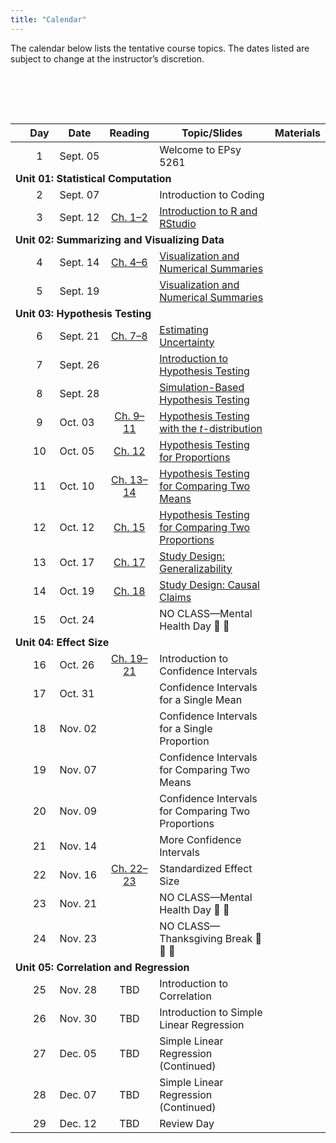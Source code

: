 ```yaml
---
title: "Calendar"
---
```



The calendar below lists the tentative course topics. The dates listed are subject to change at the instructor's discretion.

<!-- As part of the course, there are several articles, papers and technical reports that you will need to read during the semester. Most of the articles themselves are accessible through the [University of Minnesota library website](http://www.lib.umn.edu). In order to access the full text of some of the articles, you will need to log in using your University x500 username and password. More detailed information, including references or links to specific readings, are linked under the day's "Reading". -->

<br /><br />


<br />


<table class="table">

<thead>
<tr>
<th style="width:5%;text-align:center"></th>
<th style="width:10%;text-align:center"">Day</th>
<th style="width:10%;">Date</th>
<th style="width:15%;text-align:center">Reading</th>
<th style="width:50%;">Topic/Slides</th>
<th style="width:10%;text-align:center">Materials</th>
</tr>
</thead>


<tbody>

<!-- <span style="margin-left:5px; color:#5a067d;font-size:12px;">*[Notes and Script file updated 09-24-2019]*</span></td> -->

<!-- READING <a class="my-link" href="readings/00-welcome-to-8264.html"><span class="fa fa-book"></span></a> -->

<tr>
<td align="center" style="vertical-align:middle;">&nbsp;</td>
<td align="center" style="vertical-align:middle;">1</td>
<td style="vertical-align:middle;">Sept. 05</td>
<td align="center" style="vertical-align:middle;"></td>
<td>Welcome to EPsy 5261</td>
<td align="center" style="vertical-align:middle;">&nbsp;</td>
</tr>


<!-- Unit 01: STATISTICAL COMPUTATION -->

<tr>
<td colspan="5"><b>Unit 01: Statistical Computation</b></td>
</tr>


<tr>
<td align="center" style="vertical-align:middle;">&nbsp;</td>
<td align="center" style="vertical-align:middle;">2</td>
<td style="vertical-align:middle;">Sept. 07</td>
<td align="center" style="vertical-align:middle;"></td>
<td>
  Introduction to Coding
</td>
<td align="center" style="vertical-align:middle;">
  [<span class="fa-solid fa-folder"></span>](https://raw.githubusercontent.com/zief0002/barbieland/main/files/activities/day02.zip)
</td>
</tr>


<tr>
<td align="center" style="vertical-align:middle;">&nbsp;</td>
<td align="center" style="vertical-align:middle;">3</td>
<td style="vertical-align:middle;">Sept. 12</td>
<td align="center" style="vertical-align:middle;">
  [Ch. 1--2](https://zief0002.github.io/epsy-5261/01-01-r-and-rstudio-installation.html)
</td>
<td>
  [Introduction to R and RStudio](https://raw.githubusercontent.com/zief0002/barbieland/main/files/slides/day-03.pdf)
</td>
<td align="center" style="vertical-align:middle;">
  [<span class="fa-solid fa-folder"></span>](https://raw.githubusercontent.com/zief0002/barbieland/main/files/activities/day03.zip)
</td>
</tr>

<!-- Unit 02: SUMMARIZING AND VISUALIZING DATA -->

<tr>
<td colspan="5"><b>Unit 02: Summarizing and Visualizing Data</b></td>
</tr>


<tr>
<td align="center" style="vertical-align:middle;">&nbsp;</td>
<td align="center" style="vertical-align:middle;">4</td>
<td style="vertical-align:middle;">Sept. 14</td>
<td align="center" style="vertical-align:middle;">
  [Ch. 4--6](https://zief0002.github.io/epsy-5261/02-01-data-structure-and-attributes.html)
</td>
<td>
  [Visualization and Numerical Summaries](https://raw.githubusercontent.com/zief0002/barbieland/main/files/slides/day-04.pdf)
</td>
<td align="center" style="vertical-align:middle;">
  [<span class="fa-solid fa-folder"></span>](https://raw.githubusercontent.com/zief0002/barbieland/main/files/activities/day04.zip)
</td>
</tr>

<!-- <tr> -->
<!-- <td></td> -->
<!-- <td style="vertical-align:middle; background-color:#e0bed1;">**Lab Assignment #1 Due**</td> -->
<!-- <td align="center" style="vertical-align:middle;"> -->
<!--   <a class="my-link" href="files/day04.zip"><span class="fa-solid fa-file-signature"></span></a> -->
<!-- </td> -->
<!-- </tr> -->


<tr>
<td align="center" style="vertical-align:middle;">&nbsp;</td>
<td align="center" style="vertical-align:middle;">5</td>
<td style="vertical-align:middle;">Sept. 19</td>
<td align="center" style="vertical-align:middle;"></td>
<td>
  [Visualization and Numerical Summaries](https://raw.githubusercontent.com/zief0002/barbieland/main/files/slides/day-05.pdf)
</td>
<td align="center" style="vertical-align:middle;">
  [<span class="fa-solid fa-folder">](https://raw.githubusercontent.com/zief0002/barbieland/main/files/activities/day05.zip)
</td>
</tr>


<!-- Unit 03: HYPOTHESIS TESTING -->

<tr>
<td colspan="5"><b>Unit 03: Hypothesis Testing</b></td>
</tr>


<tr>
<td align="center" style="vertical-align:middle;">&nbsp;</td>
<td align="center" style="vertical-align:middle;">6</td>
<td style="vertical-align:middle;">Sept. 21</td>
<td align="center" style="vertical-align:middle;">
  [Ch. 7--8](https://zief0002.github.io/epsy-5261/04-01-case-study-teen-sleep.html)
</td>
<td>
  [Estimating Uncertainty](https://raw.githubusercontent.com/zief0002/barbieland/main/files/slides/day-06.pdf)
</td>
<td align="center" style="vertical-align:middle;">
  [<span class="fa-solid fa-folder"></span>](https://raw.githubusercontent.com/zief0002/barbieland/main/files/activities/day06.zip)
</td>
</tr>


<tr>
<td align="center" style="vertical-align:middle;">&nbsp;</td>
<td align="center" style="vertical-align:middle;">7</td>
<td style="vertical-align:middle;">Sept. 26</td>
<td align="center" style="vertical-align:middle;"></td>
<td>
  [Introduction to Hypothesis Testing](https://raw.githubusercontent.com/zief0002/barbieland/main/files/slides/day-07.pdf)
</td>
<td align="center" style="vertical-align:middle;">
  [<span class="fa-solid fa-folder"></span>](https://raw.githubusercontent.com/zief0002/barbieland/main/files/activities/day07.zip)
</td>
</tr>


<tr>
<td align="center" style="vertical-align:middle;">&nbsp;</td>
<td align="center" style="vertical-align:middle;">8</td>
<td style="vertical-align:middle;">Sept. 28</td>
<td align="center" style="vertical-align:middle;"></td>
<td>
  [Simulation-Based Hypothesis Testing](https://raw.githubusercontent.com/zief0002/barbieland/main/files/slides/day-08.pdf)
</td>
<td align="center" style="vertical-align:middle;">
  [<span class="fa-solid fa-folder"></span>](https://raw.githubusercontent.com/zief0002/barbieland/main/files/activities/day08.zip)
</td>
</tr>


<tr>
<td align="center" style="vertical-align:middle;">&nbsp;</td>
<td align="center" style="vertical-align:middle;">9</td>
<td style="vertical-align:middle;">Oct. 03</td>
<td align="center" style="vertical-align:middle;">
  [Ch. 9--11](https://zief0002.github.io/epsy-5261/04-03-one-sample-test.html)
</td>
<td>
  [Hypothesis Testing with the *t*-distribution](https://raw.githubusercontent.com/zief0002/barbieland/main/files/slides/day-09.pdf)
</td>
<td align="center" style="vertical-align:middle;">
  [<span class="fa-solid fa-folder"></span>](https://raw.githubusercontent.com/zief0002/barbieland/main/files/activities/day09.zip)
</td>
</tr>


<tr>
<td align="center" style="vertical-align:middle;">&nbsp;</td>
<td align="center" style="vertical-align:middle;">10</td>
<td style="vertical-align:middle;">Oct. 05</td>
<td align="center" style="vertical-align:middle;">
  [Ch. 12](https://zief0002.github.io/epsy-5261/04-06-one-sample-test-proportions.html)
</td>
<td>
  [Hypothesis Testing for Proportions](https://raw.githubusercontent.com/zief0002/barbieland/main/files/slides/day-10.pdf)
</td>
<td align="center" style="vertical-align:middle;">
  [<span class="fa-solid fa-folder">](https://raw.githubusercontent.com/zief0002/barbieland/main/files/activities/day10.zip)
</td>
</tr>


<tr>
<td align="center" style="vertical-align:middle;">&nbsp;</td>
<td align="center" style="vertical-align:middle;">11</td>
<td style="vertical-align:middle;">Oct. 10</td>
<td align="center" style="vertical-align:middle;">
  [Ch. 13--14](https://zief0002.github.io/epsy-5261/05-01-two-sample-t-test.html)
</td>
<td>
  [Hypothesis Testing for Comparing Two Means](https://raw.githubusercontent.com/zief0002/barbieland/main/files/slides/day-11.pdf)
</td>
<td align="center" style="vertical-align:middle;">
  [<span class="fa-solid fa-folder"></span>](https://raw.githubusercontent.com/zief0002/barbieland/main/files/activities/day11.zip)
</td>
</tr>


<tr>
<td align="center" style="vertical-align:middle;">&nbsp;</td>
<td align="center" style="vertical-align:middle;">12</td>
<td style="vertical-align:middle;">Oct. 12</td>
<td align="center" style="vertical-align:middle;">
  [Ch. 15](https://zief0002.github.io/epsy-5261/05-03-two-sample-test-proportions.html)
</td>
<td>
  [Hypothesis Testing for Comparing Two Proportions](https://raw.githubusercontent.com/zief0002/barbieland/main/files/slides/day-12.pdf)
</td>
<td align="center" style="vertical-align:middle;">
  [<span class="fa-solid fa-folder"></span>](https://raw.githubusercontent.com/zief0002/barbieland/main/files/activities/day12.zip)
</td>
</tr>


<tr>
<td align="center" style="vertical-align:middle;">&nbsp;</td>
<td align="center" style="vertical-align:middle;">13</td>
<td style="vertical-align:middle;">Oct. 17</td>
<td align="center" style="vertical-align:middle;">
  [Ch. 17](https://zief0002.github.io/epsy-5261/06-01-generalization.html)
</td>
<td>
  [Study Design: Generalizability](https://raw.githubusercontent.com/zief0002/barbieland/main/files/slides/day-13.pdf)
</td>
<td align="center" style="vertical-align:middle;">
  [<span class="fa-solid fa-folder"></span>](https://raw.githubusercontent.com/zief0002/barbieland/main/files/activities/day13.zip)
</td>
</tr>


<tr>
<td align="center" style="vertical-align:middle;">&nbsp;</td>
<td align="center" style="vertical-align:middle;">14</td>
<td style="vertical-align:middle;">Oct. 19</td>
<td align="center" style="vertical-align:middle;">
  [Ch. 18](https://zief0002.github.io/epsy-5261/06-02-cause-and-effect.html)
</td>
<td>
  [Study Design: Causal Claims](https://raw.githubusercontent.com/zief0002/barbieland/main/files/slides/day-14.pdf)
</td>
<td align="center" style="vertical-align:middle;">
  [<span class="fa-solid fa-folder"></span>](https://raw.githubusercontent.com/zief0002/barbieland/main/files/activities/day14.zip)
</td>
</tr>


<tr>
<td align="center" style="vertical-align:middle;">&nbsp;</td>
<td align="center" style="vertical-align:middle;">15</td>
<td style="vertical-align:middle;">Oct. 24</td>
<td align="center" style="vertical-align:middle;"></td>
<td style="vertical-align:middle;">NO CLASS---Mental Health Day 🛌 🍷</td>
<td align="center" style="vertical-align:middle;"></td>
</tr>


<!-- Unit 04: EFFECT SIZE -->

<tr>
<td colspan="5"><b>Unit 04: Effect Size</b></td>
</tr>


<tr>
<td align="center" style="vertical-align:middle;">&nbsp;</td>
<td align="center" style="vertical-align:middle;">16</td>
<td style="vertical-align:middle;">Oct. 26</td>
<td align="center" style="vertical-align:middle;">
  [Ch. 19--21](https://zief0002.github.io/epsy-5261/07-01-confidence-intervals.html)
</td>
<td>
Introduction to Confidence Intervals
  <!-- [Introduction to Confidence Intervals](files/slides/day16.pdf) -->
</td>
<td align="center" style="vertical-align:middle;">
  <!-- [<span class="fa-solid fa-folder"></span>](files/activities/day16.zip) -->
</td>
</tr>


<tr>
<td align="center" style="vertical-align:middle;">&nbsp;</td>
<td align="center" style="vertical-align:middle;">17</td>
<td style="vertical-align:middle;">Oct. 31</td>
<td align="center" style="vertical-align:middle;"></td>
<td>
Confidence Intervals for a Single Mean
  <!-- [Confidence Intervals for a Single Mean](files/slides/day17.pdf) -->
</td>
<td align="center" style="vertical-align:middle;">
  <!-- [<span class="fa-solid fa-folder"></span>](files/activities/day17.zip) -->
</td>
</tr>


<tr>
<td align="center" style="vertical-align:middle;">&nbsp;</td>
<td align="center" style="vertical-align:middle;">18</td>
<td style="vertical-align:middle;">Nov. 02</td>
<td align="center" style="vertical-align:middle;"></td>
<td>
  Confidence Intervals for a Single Proportion
  <!-- [Confidence Intervals for a Single Proportion](files/slides/day18.pdf) -->
</td>
<td align="center" style="vertical-align:middle;">
  <!-- [<span class="fa-solid fa-folder"></span>](files/activities/day18.zip) -->
</td>
</tr>


<tr>
<td align="center" style="vertical-align:middle;">&nbsp;</td>
<td align="center" style="vertical-align:middle;">19</td>
<td style="vertical-align:middle;">Nov. 07</td>
<td align="center" style="vertical-align:middle;"></td>
<td>
Confidence Intervals for Comparing Two Means
  <!-- [Confidence Intervals for Comparing Two Means](files/slides/day19.pdf) -->
</td>
<td align="center" style="vertical-align:middle;">
  <!-- [<span class="fa-solid fa-folder"></span>](files/activities/day19.zip) -->
</td>
</tr>


<tr>
<td align="center" style="vertical-align:middle;">&nbsp;</td>
<td align="center" style="vertical-align:middle;">20</td>
<td style="vertical-align:middle;">Nov. 09</td>
<td align="center" style="vertical-align:middle;"></td>
<td>
Confidence Intervals for Comparing Two Proportions
  <!-- [Confidence Intervals for Comparing Two Proportions](files/slides/day20.pdf) -->
</td>
<td align="center" style="vertical-align:middle;">
  <!-- [<span class="fa-solid fa-folder"></span>](files/activities/day20.zip) -->
</td>
</tr>


<tr>
<td align="center" style="vertical-align:middle;">&nbsp;</td>
<td align="center" style="vertical-align:middle;">21</td>
<td style="vertical-align:middle;">Nov. 14</td>
<td align="center" style="vertical-align:middle;"></td>
<td>
More Confidence Intervals
  <!-- [More Confidence Intervals](files/slides/day21.pdf) -->
</td>
<td align="center" style="vertical-align:middle;">
  <!-- [<span class="fa-solid fa-folder"></span>](files/activities/day21.zip) -->
</td>
</tr>


<tr>
<td align="center" style="vertical-align:middle;">&nbsp;</td>
<td align="center" style="vertical-align:middle;">22</td>
<td style="vertical-align:middle;">Nov. 16</td>
<td align="center" style="vertical-align:middle;">
  [Ch. 22--23](https://zief0002.github.io/epsy-5261/07-04-standardized-effects-means.html)
</td>
<td>
  Standardized Effect Size
  <!-- [Standardized Effect Size](files/slides/day22.pdf) -->
</td>
<td align="center" style="vertical-align:middle;">
  <!-- [<span class="fa-solid fa-folder"></span>](files/activities/day22.zip) -->
</td>
</tr>


<tr>
<td align="center" style="vertical-align:middle;">&nbsp;</td>
<td align="center" style="vertical-align:middle;">23</td>
<td style="vertical-align:middle;">Nov. 21</td>
<td align="center" style="vertical-align:middle;"></td>
<td style="vertical-align:middle;">NO CLASS---Mental Health Day 🛌 🍷</td>
<td align="center" style="vertical-align:middle;"></td>
</tr>


<tr>
<td align="center" style="vertical-align:middle;">&nbsp;</td>
<td align="center" style="vertical-align:middle;">24</td>
<td style="vertical-align:middle;">Nov. 23</td>
<td align="center" style="vertical-align:middle;"></td>
<td style="vertical-align:middle;">NO CLASS---Thanksgiving Break 🦃 🌽 🥧</td>
<td align="center" style="vertical-align:middle;"></td>
</tr>


<!-- Unit 05: CORRELATION AND REGRESSION -->

<tr>
<td colspan="5"><b>Unit 05: Correlation and Regression</b></td>
</tr>


<tr>
<td align="center" style="vertical-align:middle;">&nbsp;</td>
<td align="center" style="vertical-align:middle;">25</td>
<td style="vertical-align:middle;">Nov. 28</td>
<td align="center" style="vertical-align:middle;">
  TBD
</td>
<td>
Introduction to Correlation
  <!-- [Introduction to Correlation](files/slides/day25.pdf) -->
</td>
<td align="center" style="vertical-align:middle;">
  <!-- [<span class="fa-solid fa-folder"></span>](files/activities/day25.zip) -->
</td>
</tr>


<tr>
<td align="center" style="vertical-align:middle;">&nbsp;</td>
<td align="center" style="vertical-align:middle;">26</td>
<td style="vertical-align:middle;">Nov. 30</td>
<td align="center" style="vertical-align:middle;">
  TBD
</td>
<td>
Introduction to Simple Linear Regression
  <!-- [Introduction to Simple Linear Regression](files/slides/day26.pdf) -->
</td>
<td align="center" style="vertical-align:middle;">
  <!-- [<span class="fa-solid fa-folder"></span>](files/activities/day26.zip) -->
</td>
</tr>


<tr>
<td align="center" style="vertical-align:middle;">&nbsp;</td>
<td align="center" style="vertical-align:middle;">27</td>
<td style="vertical-align:middle;">Dec. 05</td>
<td align="center" style="vertical-align:middle;">
  TBD
</td>
<td>
Simple Linear Regression (Continued)
  <!-- [Simple Linear Regression (Continued)](files/slides/day27.pdf) -->
</td>
<td align="center" style="vertical-align:middle;">
  <!-- [<span class="fa-solid fa-folder"></span>](files/activities/day27.zip) -->
</td>
</tr>


<tr>
<td align="center" style="vertical-align:middle;">&nbsp;</td>
<td align="center" style="vertical-align:middle;">28</td>
<td style="vertical-align:middle;">Dec. 07</td>
<td align="center" style="vertical-align:middle;">
  TBD
</td>
<td>
Simple Linear Regression (Continued)
  <!-- [Simple Linear Regression (Continued)](files/slides/day28.pdf) -->
</td>
<td align="center" style="vertical-align:middle;">
  <!-- [<span class="fa-solid fa-folder"></span>](files/activities/day28.zip) -->
</td>
</tr>


<tr>
<td align="center" style="vertical-align:middle;">&nbsp;</td>
<td align="center" style="vertical-align:middle;">29</td>
<td style="vertical-align:middle;">Dec. 12</td>
<td align="center" style="vertical-align:middle;">
  TBD
</td>
<td>
Review Day
  <!-- [Review Day](files/slides/day29.pdf) -->
</td>
<td align="center" style="vertical-align:middle;">
  <!-- [<span class="fa-solid fa-folder"></span>](files/activities/day29.zip) -->
</td>
</tr>





</tbody>
</table>    


